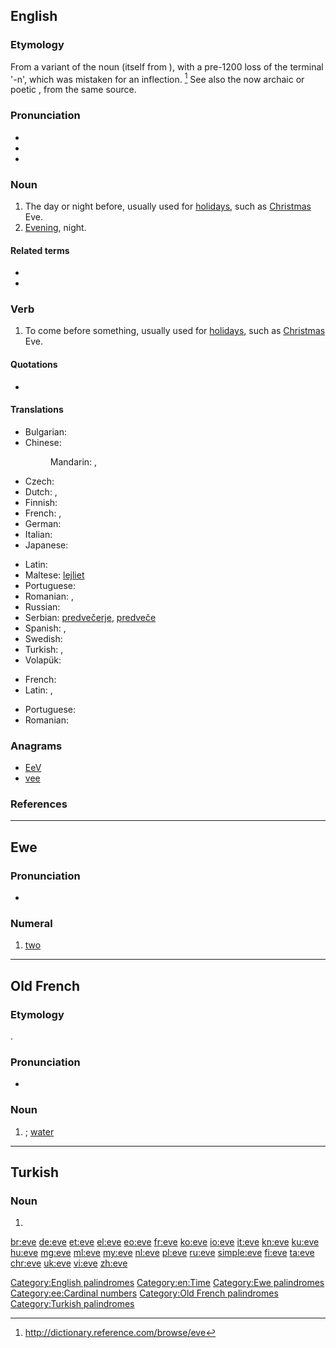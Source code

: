 {{also|Eve|Ève}}
==English==

===Etymology===
From a variant of the {{etyl|enm|en}} noun {{term|even|lang=enm}} (itself from {{etyl|ang|en}} {{term/t|ang|ǣfen}}), with a pre-1200 loss of the terminal '-n', which was mistaken for an inflection. <ref>http://dictionary.reference.com/browse/eve</ref> See also the now archaic or poetic {{term|even||evening|lang=en}}, from the same source.

===Pronunciation===
* {{audio|en-us-eve.ogg|Audio (US)}}
* {{rhymes|iːv}}
* {{rhymes|ætʃi}}

===Noun===
{{en-noun}}

# The day or night before, usually used for [[holiday]]s, such as [[Christmas]] Eve.
# [[evening|Evening]], night.

====Related terms====
* {{l|en|evening}}
* {{l|en|even}}

===Verb===
{{en-verb}}

# To come before something, usually used for [[holiday]]s, such as [[Christmas]] Eve.

====Quotations====
* {{seeCites}}

====Translations====
{{trans-top|day or night before}}
* Bulgarian: {{t|bg|навечерие|n|sc=Cyrl}}
* Chinese:
*: Mandarin: {{t+|cmn|前夕|tr=qiánxī|sc=Hani}}, {{t+|cmn|前夜|tr=qiányè|sc=Hani}}
* Czech: {{t+|cs|předvečer|m}}
* Dutch: {{t+|nl|vooravond|m}}, {{t|nl|vigilie|f}}
* Finnish: {{t+|fi|aatto}}
* French: {{t+|fr|vigile|f}}, {{t+|fr|veille|f}}
* German: {{t+|de|Vorabend|m}}
* Italian: {{t+|it|vigilia|f}}
* Japanese: {{t|ja|前夜|tr=ぜんや, zen'ya|sc=Jpan}}
{{trans-mid}}
* Latin: {{t|la|vesper|m}}
* Maltese: [[lejliet]]
* Portuguese: {{t+|pt|véspera|f}}
* Romanian: {{t+|ro|ajun|n}}, {{t|ro|preziuă|f}}
* Russian: {{t+|ru|канун|m|tr=kanún|sc=Cyrl}}
* Serbian: [[predvečerje]], [[predveče]]
* Spanish: {{t+|es|víspera|f}},  {{t+|es|vigilia|f}}
* Swedish: {{t+|sv|afton|c}}
* Turkish: {{t+|tr|arefe}}, {{t+|tr|akşam}}
* Volapük: {{t+|vo|büsoar}}
{{trans-bottom}}

{{trans-top|New year's eve feast}}
* French: {{t+|fr|réveillon}}
* Latin: {{t|la|vespera|f}}, {{t|la|vesper|m}}
{{trans-mid}}
* Portuguese: {{t|pt|reveillon}}
* Romanian: {{t+|ro|revelion|n}}
{{trans-bottom}}

===Anagrams===
* [[EeV#English|EeV]]
* [[vee#English|vee]]

===References===
<references/>

[[Category:English palindromes]]
[[Category:en:Time]]

----

==Ewe==

===Pronunciation===
* {{IPA|/ˈeve/|lang=ee}}

===Numeral===
{{head|ee|numeral}}

# [[two]]

[[Category:Ewe palindromes]]
[[Category:ee:Cardinal numbers]]

----

==Old French==

===Etymology===
{{etyl|la|fro}} {{term|aqua|lang=la}}.

===Pronunciation===
* {{IPA|/ˈɛvə/|lang=fro}}

===Noun===
{{fro-noun|f}}

# {{alternative form of|iaue|lang=fro|nodot=1}}; [[water]]

[[Category:Old French palindromes]]

----

==Turkish==

===Noun===
{{tr-noun-form}}

# {{inflection of|ev||s|dat|lang=tr}}

[[Category:Turkish palindromes]]

[[br:eve]]
[[de:eve]]
[[et:eve]]
[[el:eve]]
[[eo:eve]]
[[fr:eve]]
[[ko:eve]]
[[io:eve]]
[[it:eve]]
[[kn:eve]]
[[ku:eve]]
[[hu:eve]]
[[mg:eve]]
[[ml:eve]]
[[my:eve]]
[[nl:eve]]
[[pl:eve]]
[[ru:eve]]
[[simple:eve]]
[[fi:eve]]
[[ta:eve]]
[[chr:eve]]
[[uk:eve]]
[[vi:eve]]
[[zh:eve]]